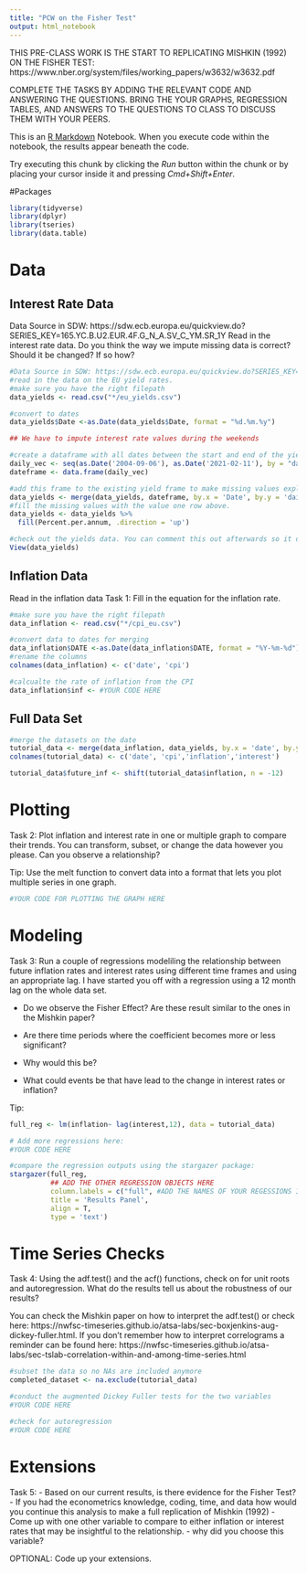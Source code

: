 ```yaml
---
title: "PCW on the Fisher Test"
output: html_notebook
---
```


THIS PRE-CLASS WORK IS THE START TO REPLICATING MISHKIN (1992) ON THE FISHER TEST: https://www.nber.org/system/files/working_papers/w3632/w3632.pdf 

COMPLETE THE TASKS BY ADDING THE RELEVANT CODE AND ANSWERING THE QUESTIONS. 
BRING THE YOUR GRAPHS, REGRESSION TABLES, AND ANSWERS TO THE QUESTIONS TO CLASS TO DISCUSS THEM WITH YOUR PEERS. 


This is an [R Markdown](http://rmarkdown.rstudio.com) Notebook. When you execute code within the notebook, the results appear beneath the code. 

Try executing this chunk by clicking the *Run* button within the chunk or by placing your cursor inside it and pressing *Cmd+Shift+Enter*. 

#Packages
```r
library(tidyverse)
library(dplyr)
library(tseries)
library(data.table)
```

# Data
## Interest Rate Data 
Data Source in SDW: https://sdw.ecb.europa.eu/quickview.do?SERIES_KEY=165.YC.B.U2.EUR.4F.G_N_A.SV_C_YM.SR_1Y 
Read in the interest rate data. 
Do you think the way we impute missing data is correct? Should it be changed? If so how?
```r

#Data Source in SDW: https://sdw.ecb.europa.eu/quickview.do?SERIES_KEY=165.YC.B.U2.EUR.4F.G_N_A.SV_C_YM.SR_1Y
#read in the data on the EU yield rates.
#make sure you have the right filepath
data_yields <- read.csv("*/eu_yields.csv")

#convert to dates
data_yields$Date <-as.Date(data_yields$Date, format = "%d.%m.%y")

## We have to impute interest rate values during the weekends

#create a dataframe with all dates between the start and end of the yield data
daily_vec <- seq(as.Date('2004-09-06'), as.Date('2021-02-11'), by = "day")
dateframe <- data.frame(daily_vec)

#add this frame to the existing yield frame to make missing values explicit
data_yields <- merge(data_yields, dateframe, by.x = 'Date', by.y = 'daily_vec', all.x = T, all.y = T)
#fill the missing values with the value one row above. 
data_yields <- data_yields %>% 
  fill(Percent.per.annum, .direction = 'up')
```
```r
#check out the yields data. You can comment this out afterwards so it does not keep popping up. 
View(data_yields)
```

## Inflation Data
Read in the inflation data
Task 1: Fill in the equation for the inflation rate.

```r

#make sure you have the right filepath
data_inflation <- read.csv("*/cpi_eu.csv")

#convert data to dates for merging
data_inflation$DATE <-as.Date(data_inflation$DATE, format = "%Y-%m-%d")
#rename the columns
colnames(data_inflation) <- c('date', 'cpi')

#calcualte the rate of inflation from the CPI
data_inflation$inf <- #YOUR CODE HERE
```

## Full Data Set
```r
#merge the datasets on the date
tutorial_data <- merge(data_inflation, data_yields, by.x = 'date', by.y = "Date", all.x = T)
colnames(tutorial_data) <- c('date', 'cpi','inflation','interest')

tutorial_data$future_inf <- shift(tutorial_data$inflation, n = -12)
```

# Plotting
Task 2: Plot inflation and interest rate in one or multiple graph to compare their trends. 
You can transform, subset, or change the data however you please. 
Can you observe a relationship? 

Tip: Use the melt function to convert data into a format that lets you plot multiple series in one graph.
```r
#YOUR CODE FOR PLOTTING THE GRAPH HERE

```


# Modeling
Task 3: Run a couple of regressions modeliling the relationship between future inflation rates and interest rates using different time frames and using an appropriate lag. 
I have started you off with a regression using a 12 month lag on the whole data set. 

- Do we observe the Fisher Effect? 
Are these result similar to the ones in the Mishkin paper?

- Are there time periods where the coefficient becomes more or less significant?
- Why would this be? 
- What could events be that have lead to the change in interest rates or inflation? 

Tip: 

```r
full_reg <- lm(inflation~ lag(interest,12), data = tutorial_data)

# Add more regressions here:
#YOUR CODE HERE

#compare the regression outputs using the stargazer package:
stargazer(full_reg,
          ## ADD THE OTHER REGRESSION OBJECTS HERE
          column.labels = c("full", #ADD THE NAMES OF YOUR REGESSIONS IN STRINGS HERE),
          title = 'Results Panel', 
          align = T,
          type = 'text')

```

# Time Series Checks

Task 4: Using the adf.test() and the acf() functions, check on for unit roots and autoregression. 
What do the results tell us about the robustness of our results?

You can check the Mishkin paper on how to interpret the adf.test() or check here: https://nwfsc-timeseries.github.io/atsa-labs/sec-boxjenkins-aug-dickey-fuller.html. 
If you don't remember how to interpret correlograms a reminder can be found here: https://nwfsc-timeseries.github.io/atsa-labs/sec-tslab-correlation-within-and-among-time-series.html

```r
#subset the data so no NAs are included anymore
completed_dataset <- na.exclude(tutorial_data)

#conduct the augmented Dickey Fuller tests for the two variables
#YOUR CODE HERE

```
```r

#check for autoregression
#YOUR CODE HERE

````

# Extensions

Task 5: 
- Based on our current results, is there evidence for the Fisher Test?
- If you had the econometrics knowledge, coding, time, and data how would you continue this analysis to make a full replication of Mishkin (1992)
- Come up with one other variable to compare to either inflation or interest rates that may be insightful to the relationship. 
  - why did you choose this variable? 
  
  OPTIONAL: Code up your extensions. 
